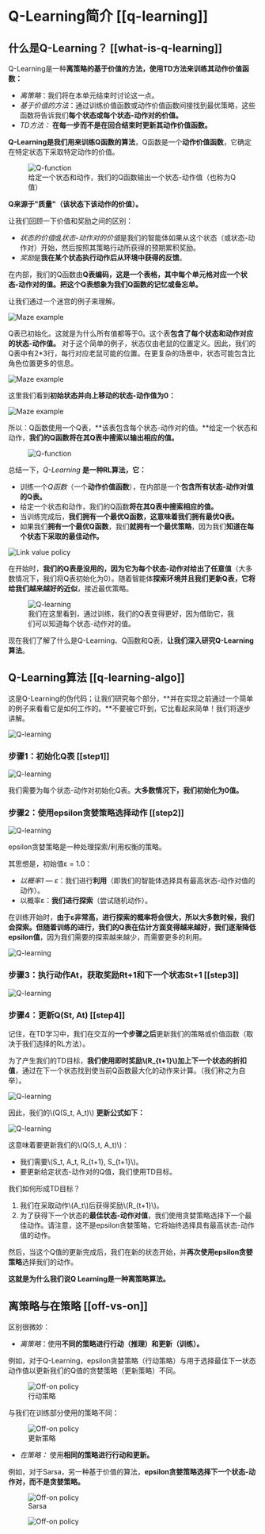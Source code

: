 # Q-Learning简介 [[q-learning]]
## 什么是Q-Learning？ [[what-is-q-learning]]

Q-Learning是一种**离策略的基于价值的方法，使用TD方法来训练其动作价值函数：**

- *离策略*：我们将在本单元结束时讨论这一点。
- *基于价值的方法*：通过训练价值函数或动作价值函数间接找到最优策略，这些函数将告诉我们**每个状态或每个状态-动作对的价值。**
- *TD方法：* **在每一步而不是在回合结束时更新其动作价值函数。**

**Q-Learning是我们用来训练Q函数的算法**，Q函数是一个**动作价值函数**，它确定在特定状态下采取特定动作的价值。

<figure>
<img src="https://huggingface.co/datasets/huggingface-deep-rl-course/course-images/resolve/main/en/unit3/Q-function.jpg" alt="Q-function"/>
  <figcaption>给定一个状态和动作，我们的Q函数输出一个状态-动作值（也称为Q值）</figcaption>
</figure>

**Q来源于"质量"（该状态下该动作的价值）。**

让我们回顾一下价值和奖励之间的区别：

- *状态的价值*或*状态-动作对的价值*是我们的智能体如果从这个状态（或状态-动作对）开始，然后按照其策略行动所获得的预期累积奖励。
- *奖励*是**我在某个状态执行动作后从环境中获得的反馈**。

在内部，我们的Q函数由**Q表编码，这是一个表格，其中每个单元格对应一个状态-动作对的值。**把这个Q表想象为**我们Q函数的记忆或备忘单。**

让我们通过一个迷宫的例子来理解。

<img src="https://huggingface.co/datasets/huggingface-deep-rl-course/course-images/resolve/main/en/unit3/Maze-1.jpg" alt="Maze example"/>

Q表已初始化。这就是为什么所有值都等于0。这个表**包含了每个状态和动作对应的状态-动作值。**
对于这个简单的例子，状态仅由老鼠的位置定义。因此，我们的Q表中有2*3行，每行对应老鼠可能的位置。在更复杂的场景中，状态可能包含比角色位置更多的信息。

<img src="https://huggingface.co/datasets/huggingface-deep-rl-course/course-images/resolve/main/en/unit3/Maze-2.jpg" alt="Maze example"/>

这里我们看到**初始状态并向上移动的状态-动作值为0：**

<img src="https://huggingface.co/datasets/huggingface-deep-rl-course/course-images/resolve/main/en/unit3/Maze-3.jpg" alt="Maze example"/>

所以：Q函数使用一个Q表，**该表包含每个状态-动作对的值。**给定一个状态和动作，**我们的Q函数将在其Q表中搜索以输出相应的值。**

<figure>
<img src="https://huggingface.co/datasets/huggingface-deep-rl-course/course-images/resolve/main/en/unit3/Q-function-2.jpg" alt="Q-function"/>
</figure>

总结一下，*Q-Learning* **是一种RL算法，它：**

- 训练一个*Q函数*（一个**动作价值函数**），在内部是一个**包含所有状态-动作对值的Q表。**
- 给定一个状态和动作，我们的Q函数**将在其Q表中搜索相应的值。**
- 当训练完成后，**我们拥有一个最优Q函数，这意味着我们拥有最优Q表。**
- 如果我们**拥有一个最优Q函数**，我们**就拥有一个最优策略**，因为我们**知道在每个状态下采取的最佳动作。**

<img src="https://huggingface.co/datasets/huggingface-deep-rl-course/course-images/resolve/main/en/unit3/link-value-policy.jpg" alt="Link value policy"/>



在开始时，**我们的Q表是没用的，因为它为每个状态-动作对给出了任意值**（大多数情况下，我们将Q表初始化为0）。随着智能体**探索环境并且我们更新Q表，它将给我们越来越好的近似**，接近最优策略。

<figure class="image table text-center m-0 w-full">
<img src="https://huggingface.co/datasets/huggingface-deep-rl-course/course-images/resolve/main/en/unit3/Q-learning-1.jpg" alt="Q-learning"/>
  <figcaption>我们在这里看到，通过训练，我们的Q表变得更好，因为借助它，我们可以知道每个状态-动作对的值。</figcaption>
</figure>

现在我们了解了什么是Q-Learning、Q函数和Q表，**让我们深入研究Q-Learning算法**。

## Q-Learning算法 [[q-learning-algo]]

这是Q-Learning的伪代码；让我们研究每个部分，**并在实现之前通过一个简单的例子来看看它是如何工作的。**不要被它吓到，它比看起来简单！我们将逐步讲解。

<img src="https://huggingface.co/datasets/huggingface-deep-rl-course/course-images/resolve/main/en/unit3/Q-learning-2.jpg" alt="Q-learning"/>

### 步骤1：初始化Q表 [[step1]]

<img src="https://huggingface.co/datasets/huggingface-deep-rl-course/course-images/resolve/main/en/unit3/Q-learning-3.jpg" alt="Q-learning"/>


我们需要为每个状态-动作对初始化Q表。**大多数情况下，我们初始化为0值。**

### 步骤2：使用epsilon贪婪策略选择动作 [[step2]]

<img src="https://huggingface.co/datasets/huggingface-deep-rl-course/course-images/resolve/main/en/unit3/Q-learning-4.jpg" alt="Q-learning"/>


epsilon贪婪策略是一种处理探索/利用权衡的策略。

其思想是，初始值ɛ = 1.0：

- *以概率1 — ɛ*：我们进行**利用**（即我们的智能体选择具有最高状态-动作对值的动作）。
- 以概率ɛ：**我们进行探索**（尝试随机动作）。

在训练开始时，**由于ɛ非常高，进行探索的概率将会很大，所以大多数时候，我们会探索。**但随着训练的进行，我们的**Q表在估计方面变得越来越好，我们逐渐降低epsilon值**，因为我们需要的探索越来越少，而需要更多的利用。

<img src="https://huggingface.co/datasets/huggingface-deep-rl-course/course-images/resolve/main/en/unit3/Q-learning-5.jpg" alt="Q-learning"/>


### 步骤3：执行动作At，获取奖励Rt+1和下一个状态St+1 [[step3]]

<img src="https://huggingface.co/datasets/huggingface-deep-rl-course/course-images/resolve/main/en/unit3/Q-learning-6.jpg" alt="Q-learning"/>

### 步骤4：更新Q(St, At) [[step4]]

记住，在TD学习中，我们在交互的**一个步骤之后**更新我们的策略或价值函数（取决于我们选择的RL方法）。

为了产生我们的TD目标，**我们使用即时奖励\\(R_{t+1}\\)加上下一个状态的折扣值**，通过在下一个状态找到使当前Q函数最大化的动作来计算。（我们称之为自举）。

<img src="https://huggingface.co/datasets/huggingface-deep-rl-course/course-images/resolve/main/en/unit3/Q-learning-7.jpg" alt="Q-learning"/>

因此，我们的\\(Q(S_t, A_t)\\) **更新公式如下：**

<img src="https://huggingface.co/datasets/huggingface-deep-rl-course/course-images/resolve/main/en/unit3/Q-learning-8.jpg" alt="Q-learning"/>



这意味着要更新我们的\\(Q(S_t, A_t)\\)：

- 我们需要\\(S_t, A_t, R_{t+1}, S_{t+1}\\)。
- 要更新给定状态-动作对的Q值，我们使用TD目标。

我们如何形成TD目标？
1. 我们在采取动作\\(A_t\\)后获得奖励\\(R_{t+1}\\)。
2. 为了获得下一个状态的**最佳状态-动作对值**，我们使用贪婪策略选择下一个最佳动作。请注意，这不是epsilon贪婪策略，它将始终选择具有最高状态-动作值的动作。

然后，当这个Q值的更新完成后，我们在新的状态开始，并**再次使用epsilon贪婪策略**选择我们的动作。

**这就是为什么我们说Q Learning是一种离策略算法。**

## 离策略与在策略 [[off-vs-on]]

区别很微妙：

- *离策略*：使用**不同的策略进行行动（推理）和更新（训练）。**

例如，对于Q-Learning，epsilon贪婪策略（行动策略）与用于选择最佳下一状态动作值以更新我们的Q值的贪婪策略（更新策略）不同。


<figure>
<img src="https://huggingface.co/datasets/huggingface-deep-rl-course/course-images/resolve/main/en/unit3/off-on-1.jpg" alt="Off-on policy"/>
  <figcaption>行动策略</figcaption>
</figure>

与我们在训练部分使用的策略不同：


<figure>
<img src="https://huggingface.co/datasets/huggingface-deep-rl-course/course-images/resolve/main/en/unit3/off-on-2.jpg" alt="Off-on policy"/>
  <figcaption>更新策略</figcaption>
</figure>

- *在策略：* 使用**相同的策略进行行动和更新。**

例如，对于Sarsa，另一种基于价值的算法，**epsilon贪婪策略选择下一个状态-动作对，而不是贪婪策略。**


<figure>
<img src="https://huggingface.co/datasets/huggingface-deep-rl-course/course-images/resolve/main/en/unit3/off-on-3.jpg" alt="Off-on policy"/>
    <figcaption>Sarsa</figcaption>
</figure>

<figure>
<img src="https://huggingface.co/datasets/huggingface-deep-rl-course/course-images/resolve/main/en/unit3/off-on-4.jpg" alt="Off-on policy"/>
</figure>
